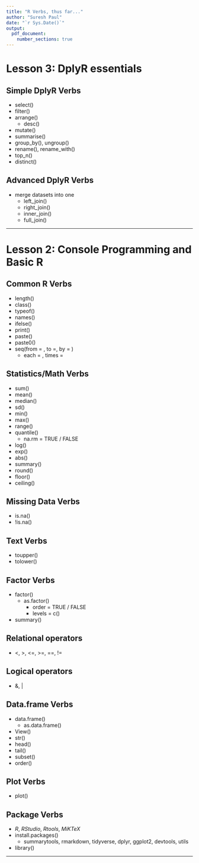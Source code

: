 ```yaml
---
title: "R Verbs, thus far..."
author: "Suresh Paul"
date: "`r Sys.Date()`"
output: 
  pdf_document:
    number_sections: true
---
```






# Lesson 3: DplyR essentials


## Simple DplyR Verbs


-   select()
-   filter()
-   arrange()
    -   desc()
-   mutate()
-   summarise()
-   group_by(), ungroup()
-   rename(), rename_with()
-   top_n()
-   distinct()


## Advanced DplyR Verbs


-   merge datasets into one
    -   left_join()
    -   right_join()
    -   inner_join()
    -   full_join()







***



# Lesson 2: Console Programming and Basic R


## Common R Verbs

-   length()
-   class()
-   typeof()
-   names()
-   ifelse()
-   print()
-   paste()
-   paste0()
-   seq(from = , to =, by = )
    -   each = , times =

## Statistics/Math Verbs

-   sum()
-   mean()
-   median()
-   sd()
-   min()
-   max()
-   range()
-   quantile()
    -   na.rm = TRUE / FALSE
-   log()
-   exp()
-   abs()
-   summary()
-   round()
-   floor()
-   ceiling()



## Missing Data Verbs

-   is.na()
-   !is.na()


## Text Verbs

-   toupper()
-   tolower()


## Factor Verbs

-   factor()
    -   as.factor()
        -   order = TRUE / FALSE
        -   levels = c()
-   summary()



## Relational operators

-   <, >, <=, >=, ==, !=

## Logical operators

-   &, |

## Data.frame Verbs

-   data.frame()
    -   as.data.frame()
-   View()
-   str()
-   head()
-   tail()
-   subset()
-   order()

## Plot Verbs

-   plot()

## Package Verbs

-   *R*, *RStudio*, *Rtools*, *MiKTeX*
-   install.packages()
    -   summarytools, rmarkdown, tidyverse, dplyr, ggplot2, devtools, utils
-   library()


***
